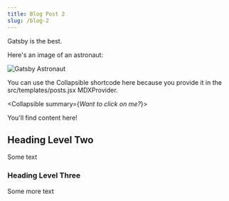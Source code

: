 ```yaml
---
title: Blog Post 2
slug: /blog-2
---
```


Gatsby is the best.

Here's an image of an astronaut:

![Gatsby Astronaut](./gatsby-astronaut.png)

You can use the Collapsible shortcode here because you provide it in the src/templates/posts.jsx MDXProvider.

<Collapsible summary={<em>Want to click on me?</em>}>

You'll find content here!

</Collapsible>

## Heading Level Two

Some text

### Heading Level Three

Some more text